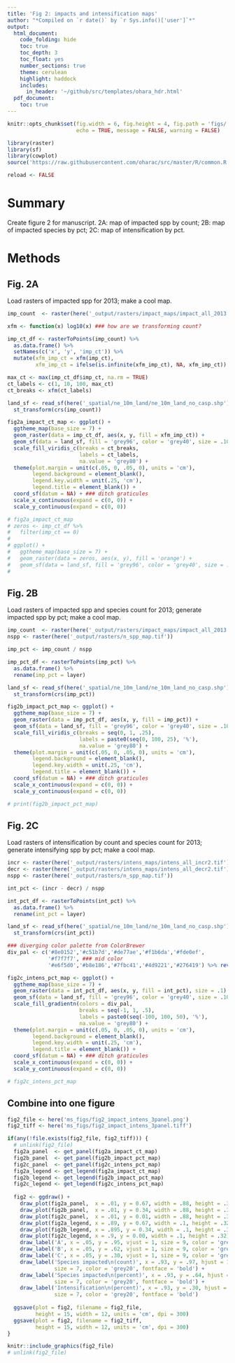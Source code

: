```yaml
---
title: 'Fig 2: impacts and intensification maps'
author: "*Compiled on `r date()` by `r Sys.info()['user']`*"
output: 
  html_document:
    code_folding: hide
    toc: true
    toc_depth: 3
    toc_float: yes
    number_sections: true
    theme: cerulean
    highlight: haddock
    includes: 
      in_header: '~/github/src/templates/ohara_hdr.html'
  pdf_document:
    toc: true
---
```


``` r

knitr::opts_chunk$set(fig.width = 6, fig.height = 4, fig.path = 'figs/',
                      echo = TRUE, message = FALSE, warning = FALSE)

library(raster)
library(sf)
library(cowplot)
source('https://raw.githubusercontent.com/oharac/src/master/R/common.R')

reload <- FALSE
```


# Summary

Create figure 2 for manuscript.  2A: map of impacted spp by count; 2B: map of impacted species by pct; 2C: map of intensification by pct.

# Methods

## Fig. 2A

Load rasters of impacted spp for 2013; make a cool map.

``` r

imp_count  <- raster(here('_output/rasters/impact_maps/impact_all_2013.tif'))

xfm <- function(x) log10(x) ### how are we transforming count?

imp_ct_df <- rasterToPoints(imp_count) %>%
  as.data.frame() %>%
  setNames(c('x', 'y', 'imp_ct')) %>%
  mutate(xfm_imp_ct = xfm(imp_ct),
         xfm_imp_ct = ifelse(is.infinite(xfm_imp_ct), NA, xfm_imp_ct))

max_ct <- max(imp_ct_df$imp_ct, na.rm = TRUE)
ct_labels <- c(1, 10, 100, max_ct)
ct_breaks <- xfm(ct_labels)

land_sf <- read_sf(here('_spatial/ne_10m_land/ne_10m_land_no_casp.shp')) %>%
  st_transform(crs(imp_count))

fig2a_impact_ct_map <- ggplot() +
  ggtheme_map(base_size = 7) +
  geom_raster(data = imp_ct_df, aes(x, y, fill = xfm_imp_ct)) +
  geom_sf(data = land_sf, fill = 'grey96', color = 'grey40', size = .10) +
  scale_fill_viridis_c(breaks = ct_breaks,
                       labels = ct_labels,
                       na.value = 'grey80') +
  theme(plot.margin = unit(c(.05, 0, .05, 0), units = 'cm'),
        legend.background = element_blank(),
        legend.key.width = unit(.25, 'cm'),
        legend.title = element_blank()) +
  coord_sf(datum = NA) + ### ditch graticules
  scale_x_continuous(expand = c(0, 0)) +
  scale_y_continuous(expand = c(0, 0))

# fig2a_impact_ct_map
# zeros <- imp_ct_df %>%
#   filter(imp_ct == 0)
# 
# ggplot() +
#   ggtheme_map(base_size = 7) +
#   geom_raster(data = zeros, aes(x, y), fill = 'orange') +
#   geom_sf(data = land_sf, fill = 'grey96', color = 'grey40', size = .10)
# 

```

## Fig. 2B

Load rasters of impacted spp and species count for 2013; generate impacted spp by pct; make a cool map.

``` r
imp_count  <- raster(here('_output/rasters/impact_maps/impact_all_2013.tif'))
nspp <- raster(here('_output/rasters/n_spp_map.tif')) 

imp_pct <- imp_count / nspp

imp_pct_df <- rasterToPoints(imp_pct) %>%
  as.data.frame() %>%
  rename(imp_pct = layer)

land_sf <- read_sf(here('_spatial/ne_10m_land/ne_10m_land_no_casp.shp')) %>%
  st_transform(crs(imp_pct))

fig2b_impact_pct_map <- ggplot() +
  ggtheme_map(base_size = 7) +
  geom_raster(data = imp_pct_df, aes(x, y, fill = imp_pct)) +
  geom_sf(data = land_sf, fill = 'grey96', color = 'grey40', size = .10) +
  scale_fill_viridis_c(breaks = seq(0, 1, .25), 
                       labels = paste0(seq(0, 100, 25), '%'),
                       na.value = 'grey80') +
  theme(plot.margin = unit(c(.05, 0, .05, 0), units = 'cm'),
        legend.background = element_blank(),
        legend.key.width = unit(.25, 'cm'),
        legend.title = element_blank()) +
  coord_sf(datum = NA) + ### ditch graticules
  scale_x_continuous(expand = c(0, 0)) +
  scale_y_continuous(expand = c(0, 0))

# print(fig2b_impact_pct_map)

```

## Fig. 2C

Load rasters of intensification by count and species count for 2013; generate intensifying spp by pct; make a cool map.

``` r
incr <- raster(here('_output/rasters/intens_maps/intens_all_incr2.tif'))
decr <- raster(here('_output/rasters/intens_maps/intens_all_decr2.tif'))
nspp <- raster(here('_output/rasters/n_spp_map.tif')) 

int_pct <- (incr - decr) / nspp

int_pct_df <- rasterToPoints(int_pct) %>%
  as.data.frame() %>%
  rename(int_pct = layer)

land_sf <- read_sf(here('_spatial/ne_10m_land/ne_10m_land_no_casp.shp')) %>%
  st_transform(crs(int_pct))

### diverging color palette from ColorBrewer
div_pal <- c('#8e0152','#c51b7d','#de77ae','#f1b6da','#fde0ef',
             '#f7f7f7', ### mid color
             '#e6f5d0','#b8e186','#7fbc41','#4d9221','#276419') %>% rev()

fig2c_intens_pct_map <- ggplot() +
  ggtheme_map(base_size = 7) +
  geom_raster(data = int_pct_df, aes(x, y, fill = int_pct), size = .1) +
  geom_sf(data = land_sf, fill = 'grey96', color = 'grey40', size = .10) +
  scale_fill_gradientn(colors = div_pal,
                       breaks = seq(-1, 1, .5), 
                       labels = paste0(seq(-100, 100, 50), '%'),
                       na.value = 'grey80') +
  theme(plot.margin = unit(c(.05, 0, .05, 0), units = 'cm'),
        legend.background = element_blank(),
        legend.key.width = unit(.25, 'cm'),
        legend.title = element_blank()) +
  coord_sf(datum = NA) + ### ditch graticules
  scale_x_continuous(expand = c(0, 0)) +
  scale_y_continuous(expand = c(0, 0))

# fig2c_intens_pct_map

```

## Combine into one figure

```r
fig2_file <- here('ms_figs/fig2_impact_intens_3panel.png')
fig2_tiff <- here('ms_figs/fig2_impact_intens_3panel.tiff')

if(any(!file.exists(fig2_file, fig2_tiff))) {
  # unlink(fig2_file)
  fig2a_panel  <- get_panel(fig2a_impact_ct_map)
  fig2b_panel  <- get_panel(fig2b_impact_pct_map)
  fig2c_panel  <- get_panel(fig2c_intens_pct_map)
  fig2a_legend <- get_legend(fig2a_impact_ct_map)
  fig2b_legend <- get_legend(fig2b_impact_pct_map)
  fig2c_legend <- get_legend(fig2c_intens_pct_map)
  
  fig2 <- ggdraw() +
    draw_plot(fig2a_panel,  x = .01, y = 0.67, width = .88, height = .32) +
    draw_plot(fig2b_panel,  x = .01, y = 0.34, width = .88, height = .32) +
    draw_plot(fig2c_panel,  x = .01, y = 0.01, width = .88, height = .32) +
    draw_plot(fig2a_legend, x = .89, y = 0.67, width = .1, height = .32) +
    draw_plot(fig2b_legend, x = .895, y = 0.34, width = .1, height = .32) +
    draw_plot(fig2c_legend, x = .9, y = 0.00, width = .1, height = .32) +
    draw_label('A', x = .05, y = .95, vjust = 1, size = 9, color = 'grey20', fontface = 'bold') +
    draw_label('B', x = .05, y = .62, vjust = 1, size = 9, color = 'grey20', fontface = 'bold') +
    draw_label('C', x = .05, y = .30, vjust = 1, size = 9, color = 'grey20', fontface = 'bold') +
    draw_label('Species impacted\n(count)', x = .93, y = .97, hjust = 1, vjust = 1, 
               size = 7, color = 'grey20', fontface = 'bold') +
    draw_label('Species impacted\n(percent)', x = .93, y = .64, hjust = 1, vjust = 1, 
               size = 7, color = 'grey20', fontface = 'bold') +
    draw_label('Intensification\n(percent)', x = .93, y = .30, hjust = 1, vjust = 1, 
               size = 7, color = 'grey20', fontface = 'bold')
    
  ggsave(plot = fig2, filename = fig2_file,
         height = 15, width = 12, units = 'cm', dpi = 300)
  ggsave(plot = fig2, filename = fig2_tiff,
         height = 15, width = 12, units = 'cm', dpi = 300)
}

knitr::include_graphics(fig2_file)
# unlink(fig2_file)
```

